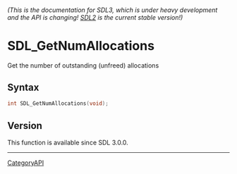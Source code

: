 ====== (This is the documentation for SDL3, which is under heavy development and the API is changing! [https://wiki.libsdl.org/ SDL2] is the current stable version!) ======
= SDL_GetNumAllocations =

Get the number of outstanding (unfreed) allocations 

== Syntax ==

<syntaxhighlight lang='c'>
int SDL_GetNumAllocations(void);
</syntaxhighlight>

== Version ==

This function is available since SDL 3.0.0.

----
[[CategoryAPI]]


